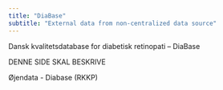 ```yaml
---
title: "DiaBase"
subtitle: "External data from non-centralized data source"
---
```

Dansk kvalitetsdatabase for diabetisk retinopati – DiaBase

DENNE SIDE SKAL BESKRIVE 

Øjendata 
- Diabase (RKKP)



